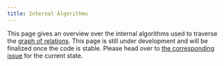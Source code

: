 ```yaml
---
title: Internal Algorithms
---
```


This page gives an overview over the internal algorithms used to traverse the
[graph of relations](./graph-of-relations.mdx). This page is still under
development and will be finalized once the code is stable. Please head over to
[the corresponding issue](https://github.com/ory/keto/issues/483) for the
current state.
